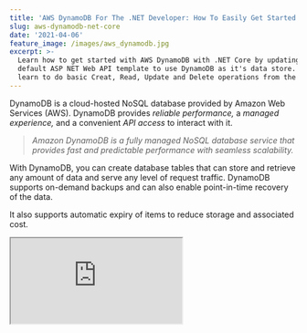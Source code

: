 ```yaml
---
title: 'AWS DynamoDB For The .NET Developer: How To Easily Get Started'
slug: aws-dynamodb-net-core
date: '2021-04-06'
feature_image: /images/aws_dynamodb.jpg
excerpt: >-
  Learn how to get started with AWS DynamoDB with .NET Core by updating the
  default ASP NET Web API template to use DynamoDB as it's data store. We will
  learn to do basic Creat, Read, Update and Delete operations from the API.
---
```

DynamoDB is a cloud-hosted NoSQL database provided by Amazon Web Services (AWS). DynamoDB provides _reliable performance,_ a _managed experience,_ and a convenient _API access_ to interact with it.

> _Amazon DynamoDB is a fully managed NoSQL database service that provides fast and predictable performance with seamless scalability._

With DynamoDB, you can create database tables that can store and retrieve any amount of data and serve any level of request traffic. DynamoDB supports on-demand backups and can also enable point-in-time recovery of the data.

It also supports automatic expiry of items to reduce storage and associated cost.

<iframe src="https://www.youtube.com/embed/BbUmLRaxZG8" />

DynamoDB is a fully managed database, which means you don't need to spin up server instances, software installations, or other maintenance tasks.

In this post, let's learn more about DynamoDB and using it from a .NET application. We will learn how to create tables and do basic Create Read, Update and Delete (CRUD) operations from the .NET application using the DynamoDB SDK.

To get started, let's create an ASP NET Web API application from the default template. If you are using the [dotnet CLI](https://docs.microsoft.com/en-us/dotnet/core/tools/), you can use `dotnet new webapi` command to create a new Web API application.

It will create an API application with a default _WeatherForecast_ Controller that returns some hardcoded data. It also comes with [Swagger Endpoint](https://www.youtube.com/watch?v=3UlCaK9iJaI) setup.

Let's move this hardcoded data into DynamoDB and starting retrieving it from there.

Let's add an extra property, `City`, to the `WeatherData` class to identify the city of the weather data. We will use this shortly.

## Set Up DynamoDB

To create a Table to hold the Weather Data, head off to the [AWS Console](https://aws.amazon.com/) and navigate to DynamoDB (by searching in the top bar, _Alt+S)_. Make sure you are in the appropriate Region where you want to create the Table.

The core components in DynamoDB are **Tables**, **Items** and **Attributes**.

> _A Table is a collection if Items and each Item is a collection of Attributes._

To create a table, use the 'Create table' button on the DynamoDB page. It prompts you to enter the _Table Name_ and _Primary key_ as shown below.

DynamoDB supports two different kinds of primary keys.

-   **Partition Key →** A simple primary key, with just one attribute. Not two items can have the same partition key value
-   **Partition Key and Sort Key →** A composite primary key composed of two attributes. One attribute is the partition key, and the other a sort key. It's possible for two items to have the same partition key; however, they must have different sort keys. The combination of them must be unique.

To store the `WeatherFOrecast` let's create a new table with the same name (you can use a different name if you want). For the Primary key, since the weather data is retrieved based on the city, we will make that the Partition key. For the Sort key, we can use the Date property.

In this case, we can only have one Item for a city with a particular date time. If we decide to store only the date part, excluding the time, then only one record for a day.

![Create table in AWS DynamoDB from the Console](/images/aws_dynamodb_create_table_portal.jpg)

To add items to the Table from the portal, use the _Create Item_ button.

Since we specified City and the Date as the composite primary key, any item added to this table must have those two properties.

![Create Item in DynamoDB table](/images/aws_dynamodb_create_item_portal.jpg)

There can be any other property on the Item and necessarily need not be the same for each item.

We can add JSON data to the table as below → On top of City and Date properties, it contains Summary and Temperature in Celsius as our `WeatherForecast` class.

```json
{
  "City": "Brisbane",
  "Date": "2021-04-02T02:10:40.595Z",
  "Summary": "Warm",
  "TemperatureC": 20
}

```

Below is a snapshot of the Table with a few items added to it.

![DynamoDB Table with Items](/images/aws_dynamodb_table_items_portal.jpg)

## Set up App to Use DynamoDB

With the data set up in DynamoDB, let's update the Web API application to retrieve the data from DynamoDB.

To get started, let's first add the [DynamoDB NuGet package.](https://www.nuget.org/packages/AWSSDK.DynamoDBv2/) → `AWSSDK.DynamoDBv2` .

The [IDynamoDBContext](https://docs.aws.amazon.com/amazondynamodb/latest/developerguide/DotNetDynamoDBContext.html) provides the necessary methods to interact with DynamoDB. Update the `WeatherForecastController` constructor to take in the interface.

If you have used [Entity Framework](https://docs.microsoft.com/en-us/aspnet/entity-framework) in the past, this context is very similar to the EF Context. (If you haven't don't worry, I've got you covered).

Usually, we want to get the weather forecast for a city, so let's update the Get method to take in a city name. Based on the city name (which is the hash/partition key), we can retrieve all the items in that partition.

_The Query operation allows selecting multiple items with the same partition/hash key and (if specified) apply filter conditions on the range/sort keys._

The `Get` method below uses the `DynamoDBContext` to perform the `Query` operation and get back all the items with the given `city` name as the partition key.

```csharp
public WeatherForecastController(
    IDynamoDBContext dynamoDbContext,
    ILogger<WeatherForecastController> logger)
{
    _dynamoDbContext = dynamoDbContext;
    _logger = logger;
}

[HttpGet]
public async Task<IEnumerable<WeatherForecast>> Get(string city = "Brisbane")
{
    return await _dynamoDbContext
        .QueryAsync<WeatherForecast>(city)
        .GetRemainingAsync();
}

```

The `Get` function now returns all the weather forecast data for the given city name. But the initial hard-coded data we replaced was returning only the weather forecast for the upcoming 5 days.

We can add a filter condition on the date (range key) to match the original functionality.

```csharp
return await _dynamoDbContext
    .QueryAsync<WeatherForecast>(
        city, 
        QueryOperator.Between, 
        new object[] { DateTime.Now.Date.AddDays(1), DateTime.Now.Date.AddDays(5)})
    .GetRemainingAsync();

```

The above query uses the `Between` operator on the date range key to filter out the items between a specific date range. Similarly, there are [different operators](https://docs.aws.amazon.com/amazondynamodb/latest/developerguide/Query.html#Query.KeyConditionExpressions) like _Equal, LessThan, GreaterThanOrEqual, BeginsWith_, etc.

Based on the operator, the number of parameters passed as the third parameter differs. Since `Between` requires the from and to date, I am passing 2 dates above.

### Dependency Injection

With the Controller now using the `IDynamoDBContext` let's wire up the application to be able to dependency inject an implementation for it.

<iframe src="https://www.youtube.com/embed/YR6HkvNBpX4" />

**NOTE:** _To keep things simple, I've hard-coded the Access Key and the Secret Key in the code. You should move this into [Configuration file](https://youtu.be/5GlgHV_12-k) and use [Secret Manager](https://youtu.be/PkLLP2tcd28) for local development._

```csharp
var credentials = new BasicAWSCredentials("<ACCESS_KEY>", "<SECRET_KEY>");
var config = new AmazonDynamoDBConfig()
{
    RegionEndpoint = RegionEndpoint.APSoutheast2
};
var client = new AmazonDynamoDBClient(credentials, config);
services.AddSingleton<IAmazonDynamoDB>(client);
services.AddSingleton<IDynamoDBContext, DynamoDBContext>();

```

The above code creates an `AmazonDynamoDBClient` using the credentials and Region to access DynamoDB for your account. The `DynamoDBContext` requires only the `AmazonDynamoDBClient`.

To set up _ACCESS\_KEY_ and _SECRET\_KEY_ navigate to the [Identity And Access Management (IAM)](https://console.aws.amazon.com/iam/home#/home) in the  Console and under Users, create a new user. Add the appropriate permissions for DynamoDB.

In the below case, I have given `arn:aws:iam::aws:policy/AmazonDynamoDBFullAccess` which grants full access to DynamoDB resources.

![Add User in IAM to access DynamoDB](/images/aws_dynamodb_iam_user.jpg)

Run the application, and voila! We have the API now retrieving the data from DynamoDB.

### CRUD Operations

The `IDynamoDBContext` has other methods that help with the basic Create, Read, Update and Delete (CRUD) operations.

The `SaveAsync` method creates a new Item if the primary key does not already exist. If it exists, it will overwrite the existing item with the new item values.

Below I use the `GenerateDummyData` to generate some weather forecast given a city name. Using the `SaveAsync` method, we can write back to DynamoDB.

```csharp
[HttpPost]
public async Task Post(string city)
{
    var data =  GenererateDummyData(city);
    foreach (var d in data)
        await _dynamoDbContext.SaveAsync(d);
}
private static WeatherForecast[] GenererateDummyData(string city)
{
    var rng = new Random();
    return Enumerable.Range(1, 5).Select(index => new WeatherForecast
        {
            City = city,
            Date = DateTime.UtcNow.Date.AddDays(index),
            TemperatureC = rng.Next(-20, 55),
            Summary = Summaries[rng.Next(Summaries.Length)]
        })
        .ToArray();
}

```

If you want to update an existing item's property, use the `LoadAsync` method to load the Item, update the property, and save it back using the `SaveAsync` method.

```csharp
var todayForecast = await _dynamoDbContext
    .LoadAsync<WeatherForecast>(city, DateTime.Now.Date );
todayForecast.TemperatureC = 20;
await _dynamoDbContext.SaveAsync(todayForecast);

```

Similarly, the `DeleteAsync` method deletes an item by specifying the partition and the range key or the Item itself.

```csharp
[HttpDelete]
public async Task Delete(string city)
{
    await _dynamoDbContext
        .DeleteAsync<WeatherForecast>(city, DateTime.Now.Date);
}

```

There are [more methods available for Batch Get, Batch Write](https://docs.amazonaws.cn/en_us/amazondynamodb/latest/developerguide/DotNetDynamoDBContext.html), etc. that you can explore here.

## DynamoDB API Overview

The Amazon DynamoDB support provided in the AWS SDK for .NET is divided into three layers:

-   Low-Level Interface → found under the namespaces _`Amazon. DynamoDB'and' Amazon.DynamoDB.Model`_. It is the API most closely related to the service model, with little overhead or helper functionality.
-   Document Interface → found under the namespace _`Amazon.DynamoDB.DocumentModel`._ It's an API based around Table and Document classes.
-   High-Level Interface → found under the namespace _`Amazon.DynamoDB.DataModel`._ Easiest to work with .NET classes and is what we used in the code samples above.

Not all functionality is available via the High-Level interface, e.g., to create a new table. In these cases, we will need to fall back to the lower-level APIs.

[![AWS Dynamodb .NET SDK Overview](/images/aws_dynamodb_sdk_overview.jpg)](https://docs.aws.amazon.com/amazondynamodb/latest/developerguide/Programming.SDKOverview.html)

I hope this helps you to get a basic understanding of DynamoDB and how to get started with it from .NET.

In future posts, I'll show you how to automate creating tables and avoid manual creation. I'll also show how to set up a local development environment using docker and more.

[\*Subscribe to my Newsletter](/subscribe) below to stay updated and have a great time learning!\*

### References

[What is Amazon DynamoDB](https://docs.aws.amazon.com/amazondynamodb/latest/developerguide/Introduction.html)

[Overview of AWS DynamoDB SDK](https://docs.aws.amazon.com/amazondynamodb/latest/developerguide/Programming.SDKOverview.html)

[Choosing the Right DynamoDB Partition Key](https://aws.amazon.com/blogs/database/choosing-the-right-dynamodb-partition-key/)
